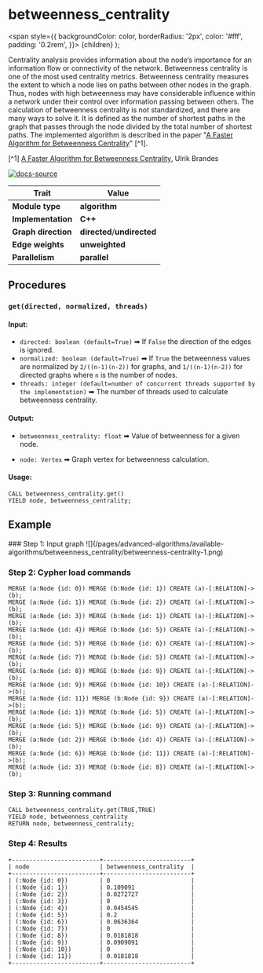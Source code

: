 
# betweenness_centrality

<span
style={{
      backgroundColor: color,
      borderRadius: '2px',
      color: '#fff',
      padding: '0.2rem',
    }}>
{children}
</span>
);

Centrality analysis provides information about the node’s importance for an
information flow or connectivity of the network. Betweenness centrality is one
of the most used centrality metrics. Betweenness centrality measures the extent
to which a node lies on paths between other nodes in the graph. Thus, nodes with
high betweenness may have considerable influence within a network under their
control over information passing between others. The calculation of betweenness
centrality is not standardized, and there are many ways to solve it. It is
defined as the number of shortest paths in the graph that passes through the
node divided by the total number of shortest paths. The implemented algorithm is
described in the paper "[A Faster Algorithm for Betweenness
Centrality](http://www.uvm.edu/pdodds/research/papers/others/2001/brandes2001a.pdf)"
[^1].

[^1] [A Faster Algorithm for Betweenness
Centrality](http://www.uvm.edu/pdodds/research/papers/others/2001/brandes2001a.pdf),
Ulrik Brandes

[![docs-source](https://img.shields.io/badge/source-betweenness_centrality-FB6E00?logo=github&style=for-the-badge)](https://github.com/memgraph/mage/blob/main/cpp/betweenness_centrality_module/betweenness_centrality_module.cpp)

| Trait               | Value                                                                                                     |
| ------------------- | --------------------------------------------------------------------------------------------------------- |
| **Module type**     | <Highlight color="#FB6E00">**algorithm**</Highlight>                                                      |
| **Implementation**  | <Highlight color="#FB6E00">**C++**</Highlight>                                                            |
| **Graph direction** | <Highlight color="#FB6E00">**directed**</Highlight>/<Highlight color="#FB6E00">**undirected**</Highlight> |
| **Edge weights**    | <Highlight color="#FB6E00">**unweighted**</Highlight>                                                     |
| **Parallelism**     | <Highlight color="#FB6E00">**parallel**</Highlight>                                                       |

## Procedures

### `get(directed, normalized, threads)`

#### Input:

- `directed: boolean (default=True)` ➡ If `False` the direction of the edges is ignored.
- `normalized: boolean (default=True)` ➡ If `True` the betweenness values are normalized by
  `2/((n-1)(n-2))` for graphs, and `1/((n-1)(n-2))` for directed graphs where
  `n` is the number of nodes.
- `threads: integer (default=number of concurrent threads supported by the
  implementation)` ➡ The number of threads used to calculate betweenness
  centrality.

#### Output:

- `betweenness_centrality: float` ➡ Value of betweenness for a given node.

- `node: Vertex` ➡ Graph vertex for betweenness calculation.

#### Usage:

```cypher
CALL betweenness_centrality.get()
YIELD node, betweenness_centrality;
```

## Example

<Steps>
### Step 1: Input graph
![](/pages/advanced-algorithms/available-algorithms/betweenness_centrality/betweenness-centrality-1.png)

### Step 2: Cypher load commands
```cypher
MERGE (a:Node {id: 0}) MERGE (b:Node {id: 1}) CREATE (a)-[:RELATION]->(b);
MERGE (a:Node {id: 1}) MERGE (b:Node {id: 2}) CREATE (a)-[:RELATION]->(b);
MERGE (a:Node {id: 3}) MERGE (b:Node {id: 1}) CREATE (a)-[:RELATION]->(b);
MERGE (a:Node {id: 4}) MERGE (b:Node {id: 5}) CREATE (a)-[:RELATION]->(b);
MERGE (a:Node {id: 5}) MERGE (b:Node {id: 6}) CREATE (a)-[:RELATION]->(b);
MERGE (a:Node {id: 7}) MERGE (b:Node {id: 5}) CREATE (a)-[:RELATION]->(b);
MERGE (a:Node {id: 8}) MERGE (b:Node {id: 9}) CREATE (a)-[:RELATION]->(b);
MERGE (a:Node {id: 9}) MERGE (b:Node {id: 10}) CREATE (a)-[:RELATION]->(b);
MERGE (a:Node {id: 11}) MERGE (b:Node {id: 9}) CREATE (a)-[:RELATION]->(b);
MERGE (a:Node {id: 1}) MERGE (b:Node {id: 5}) CREATE (a)-[:RELATION]->(b);
MERGE (a:Node {id: 5}) MERGE (b:Node {id: 9}) CREATE (a)-[:RELATION]->(b);
MERGE (a:Node {id: 2}) MERGE (b:Node {id: 4}) CREATE (a)-[:RELATION]->(b);
MERGE (a:Node {id: 6}) MERGE (b:Node {id: 11}) CREATE (a)-[:RELATION]->(b);
MERGE (a:Node {id: 3}) MERGE (b:Node {id: 8}) CREATE (a)-[:RELATION]->(b);
```

### Step 3: Running command
```cypher
CALL betweenness_centrality.get(TRUE,TRUE)
YIELD node, betweenness_centrality
RETURN node, betweenness_centrality;
```

### Step 4: Results
```plaintext
+-------------------------+-------------------------+
| node                    | betweenness_centrality  |
+-------------------------+-------------------------+
| (:Node {id: 0})         | 0                       |
| (:Node {id: 1})         | 0.109091                |
| (:Node {id: 2})         | 0.0272727               |
| (:Node {id: 3})         | 0                       |
| (:Node {id: 4})         | 0.0454545               |
| (:Node {id: 5})         | 0.2                     |
| (:Node {id: 6})         | 0.0636364               |
| (:Node {id: 7})         | 0                       |
| (:Node {id: 8})         | 0.0181818               |
| (:Node {id: 9})         | 0.0909091               |
| (:Node {id: 10})        | 0                       |
| (:Node {id: 11})        | 0.0181818               |
+-------------------------+-------------------------+
```
</Steps>


